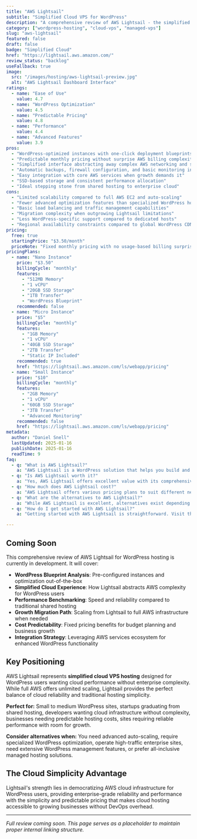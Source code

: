 ```yaml
---
title: "AWS Lightsail"
subtitle: "Simplified Cloud VPS for WordPress"
description: "A comprehensive review of AWS Lightsail - the simplified AWS hosting solution offering WordPress-optimized instances, predictable pricing, and easy cloud VPS management without the complexity of full AWS services."
category: ["wordpress-hosting", "cloud-vps", "managed-vps"]
slug: "aws-lightsail"
featured: false
draft: false
badge: "Simplified Cloud"
href: "https://lightsail.aws.amazon.com/"
review_status: "backlog"
useFallback: true
image:
  src: "/images/hosting/aws-lightsail-preview.jpg"
  alt: "AWS Lightsail Dashboard Interface"
ratings:
  - name: "Ease of Use"
    value: 4.7
  - name: "WordPress Optimization"
    value: 4.5
  - name: "Predictable Pricing"
    value: 4.8
  - name: "Performance"
    value: 4.4
  - name: "Advanced Features"
    value: 3.9
pros:
  - "WordPress-optimized instances with one-click deployment blueprints"
  - "Predictable monthly pricing without surprise AWS billing complexity"
  - "Simplified interface abstracting away complex AWS networking and security"
  - "Automatic backups, firewall configuration, and basic monitoring included"
  - "Easy integration with core AWS services when growth demands it"
  - "SSD-based storage and consistent performance allocation"
  - "Ideal stepping stone from shared hosting to enterprise cloud"
cons:
  - "Limited scalability compared to full AWS EC2 and auto-scaling"
  - "Fewer advanced optimization features than specialized WordPress hosts"
  - "Basic load balancing and traffic management capabilities"
  - "Migration complexity when outgrowing Lightsail limitations"
  - "Less WordPress-specific support compared to dedicated hosts"
  - "Regional availability constraints compared to global WordPress CDNs"
pricing:
  free: true
  startingPrice: "$3.50/month"
  priceNote: "Fixed monthly pricing with no usage-based billing surprises, includes bandwidth and SSD storage"
pricingPlans:
  - name: "Nano Instance"
    price: "$3.50"
    billingCycle: "monthly"
    features:
      - "512MB Memory"
      - "1 vCPU"
      - "20GB SSD Storage"
      - "1TB Transfer"
      - "WordPress Blueprint"
    recommended: false
  - name: "Micro Instance"
    price: "$5"
    billingCycle: "monthly"
    features:
      - "1GB Memory"
      - "1 vCPU"
      - "40GB SSD Storage"
      - "2TB Transfer"
      - "Static IP Included"
    recommended: true
    href: "https://lightsail.aws.amazon.com/ls/webapp/pricing"
  - name: "Small Instance"
    price: "$10"
    billingCycle: "monthly"
    features:
      - "2GB Memory"
      - "1 vCPU"
      - "60GB SSD Storage"
      - "3TB Transfer"
      - "Advanced Monitoring"
    recommended: false
    href: "https://lightsail.aws.amazon.com/ls/webapp/pricing"
metadata:
  author: "Daniel Snell"
  lastUpdated: 2025-01-16
  publishDate: 2025-01-16
  readTime: 9
faq:
  - q: "What is AWS Lightsail?"
    a: "AWS Lightsail is a WordPress solution that helps you build and optimize your website with powerful features and excellent performance."
  - q: "Is AWS Lightsail worth it?"
    a: "Yes, AWS Lightsail offers excellent value with its comprehensive feature set, regular updates, and reliable support. It's a solid investment for serious WordPress users."
  - q: "How much does AWS Lightsail cost?"
    a: "AWS Lightsail offers various pricing plans to suit different needs. Check their official website for current pricing and special offers."
  - q: "What are the alternatives to AWS Lightsail?"
    a: "While AWS Lightsail is excellent, alternatives exist depending on your specific needs. Consider your requirements for features, budget, and ease of use when comparing options."
  - q: "How do I get started with AWS Lightsail?"
    a: "Getting started with AWS Lightsail is straightforward. Visit their official website, choose a plan that fits your needs, and follow their setup documentation or tutorials."

---
```


## Coming Soon

This comprehensive review of AWS Lightsail for WordPress hosting is currently in development. It will cover:

- **WordPress Blueprint Analysis**: Pre-configured instances and optimization out-of-the-box
- **Simplified Cloud Experience**: How Lightsail abstracts AWS complexity for WordPress users
- **Performance Benchmarking**: Speed and reliability compared to traditional shared hosting
- **Growth Migration Path**: Scaling from Lightsail to full AWS infrastructure when needed
- **Cost Predictability**: Fixed pricing benefits for budget planning and business growth
- **Integration Strategy**: Leveraging AWS services ecosystem for enhanced WordPress functionality

## Key Positioning

AWS Lightsail represents **simplified cloud VPS hosting** designed for WordPress users wanting cloud performance without enterprise complexity. While full AWS offers unlimited scaling, Lightsail provides the perfect balance of cloud reliability and traditional hosting simplicity.

**Perfect for:** Small to medium WordPress sites, startups graduating from shared hosting, developers wanting cloud infrastructure without complexity, businesses needing predictable hosting costs, sites requiring reliable performance with room for growth.

**Consider alternatives when:** You need advanced auto-scaling, require specialized WordPress optimization, operate high-traffic enterprise sites, need extensive WordPress management features, or prefer all-inclusive managed hosting solutions.

## The Cloud Simplicity Advantage

Lightsail's strength lies in democratizing AWS cloud infrastructure for WordPress users, providing enterprise-grade reliability and performance with the simplicity and predictable pricing that makes cloud hosting accessible to growing businesses without DevOps overhead.

---

*Full review coming soon. This page serves as a placeholder to maintain proper internal linking structure.*